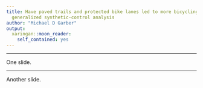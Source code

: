 ```yaml
---
title: Have paved trails and protected bike lanes led to more bicycling in Atlanta?  A
  generalized synthetic-control analysis
author: "Michael D Garber"
output:
  xaringan::moon_reader:
    self_contained: yes
---
```


---

One slide.

---

Another slide.